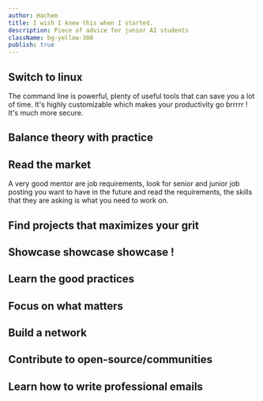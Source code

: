 ```yaml
---
author: Hachem
title: I wish I knew this when I started.
description: Piece of advice for junior AI students
className: bg-yellow-300
publish: true
---
```


## Switch to linux

The command line is powerful, plenty of useful tools that can save you a lot of time.
It's highly customizable which makes your productivity go brrrrr !
It's much more secure.

## Balance theory with practice

## Read the market

A very good mentor are job requirements, look for senior and junior job posting you want to have in the future and
read the requirements, the skills that they are asking is what you need to work on.

## Find projects that maximizes your grit

## Showcase showcase showcase !

## Learn the good practices

## Focus on what matters

## Build a network

## Contribute to open-source/communities

## Learn how to write professional emails
